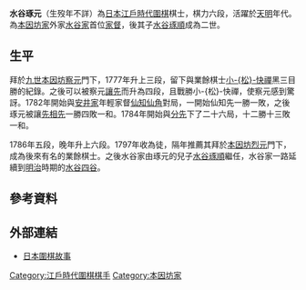 {{Infobox Go player
| image = 
| 全名 = 水谷琢元
| 生於 = 
| 出生地 = [[日本|日本]]
| 卒於 = 
| 逝世地 = [[日本|日本]]
| 國籍 = 日本
| 師從 = [[本因坊察元|本因坊察元]]
| 學生 = {{link-ja|關山仙太夫|関山仙太夫}}、[[水谷琢順|水谷琢順]]
| 職業生涯 = 1777年三段<br/>1786年五段
| 段位 = 六段
| 所屬 = [[本因坊家|本因坊家]]、[[水谷家|水谷家]]
}}
{{japanese|image=|caption=水谷琢元|japanese=水谷 琢元|kana=みずたに たくげん|romaji=Mizutani Takugen}}

'''水谷琢元'''（生歿年不詳）為[[日本|日本]][[江戶時代|江戶時代]][[圍棋|圍棋]]棋士，棋力六段，活躍於[[天明_(日本)|天明]]年代。為[[本因坊家|本因坊家]]外家[[水谷家|水谷家]]首位[[家督|家督]]，後其子[[水谷琢順|水谷琢順]]成為二世{{refTag|name=坐隠談叢|{{Cite book|author=安藤豊次|title=坐隠談叢|publisher=關西圍碁會|location=日本|year=1910|oclc=672461984}}}}。

== 生平 ==
拜於[[本因坊察元|九世本因坊察元]]門下，1777年升上三段，留下與業餘棋士[[小松快禪|小-{松}-快禪]]黑三目勝的紀錄。之後可以被察元[[讓先|讓先]]而升為四段，且戰勝小-{松}-快禪，使察元感到驚訝。1782年開始與[[安井家|安井家]]年輕家督[[安井仙知仙角|仙知仙角]]對局，一開始仙知先一勝一敗，之後琢元被讓[[先相先|先相先]]一勝四敗一和。1784年開始與{{link-ja|服部因淑|服部因淑|服部因徹}}[[分先|分先]]下了二十六局，十二勝十三敗一和{{refTag|name=坐隠談叢}}。

1786年五段，晚年升上六段。1797年收{{link-ja|關山仙太夫|関山仙太夫}}為徒，隔年推薦其拜於[[本因坊烈元|本因坊烈元]]門下，成為後來有名的業餘棋士。之後水谷家由琢元的兒子[[水谷琢順|水谷琢順]]繼任，水谷家一路延續到[[明治|明治]]時期的[[水谷四谷|水谷四谷]]{{refTag|name=坐隠談叢}}。

== 參考資料 ==
{{Reflist|1|list={{refFoot}}}}
 
== 外部連結 ==
*[https://web.archive.org/web/20150418000611/http://www.flygo.net/history/jhistory/jhistory_index.html 日本圍棋故事]

[[Category:江戶時代圍棋棋手|Category:江戶時代圍棋棋手]]
[[Category:本因坊家|Category:本因坊家]]